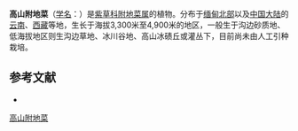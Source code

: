{{Speciesbox
| name = 高山附地菜
| status = 
| status_system = 
| image =
| genus = Trigonotis
| species = rockii
| authority = I. M. Johnst.
}}

'''高山附地菜'''（[[学名|学名]]：{{lang|la|''Trigonotis rockii''}}）是[[紫草科|紫草科]][[附地菜属|附地菜属]]的植物。分布于[[缅甸北部|缅甸北部]]以及[[中国大陆|中国大陆]]的[[云南|云南]]、[[西藏|西藏]]等地，生长于海拔3,300米至4,900米的地区，一般生于沟边砂质地、低海拔地区则生沟边草地、冰川谷地、高山冰碛丘或灌丛下，目前尚未由人工引种栽培。

== 参考文献 ==
<div class="references-small">
* {{cite web| url =http://www.bioinfo.cn/db05/KmzwSpecies.php?action=view&id=2890| title =高山附地菜| work =《中国高等植物数据库全库》| publisher =中国科学院微生物研究所| author =昆明植物研究所| accessdate =2009-02-23| deadurl =yes| archiveurl =https://web.archive.org/web/20160305104112/http://www.bioinfo.cn/db05/KmzwSpecies.php?action=view&id=2890| archivedate =2016-03-05}}
</div>
{{Taxonbar|from=Q15226269}}

[[Category:附地菜属|高山附地菜]]


{{植物小作品}}